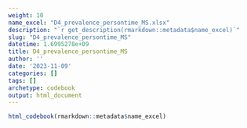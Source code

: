 ```yaml
---
weight: 10
name_excel: "D4_prevalence_persontime_MS.xlsx"
description: "`r get_description(rmarkdown::metadata$name_excel)`"
slug: "D4_prevalence_persontime_MS"
datetime: 1.6995278e+09
title: D4_prevalence_persontime_MS
author: ''
date: '2023-11-09'
categories: []
tags: []
archetype: codebook
output: html_document
---
```


```r
html_codebook(rmarkdown::metadata$name_excel)
```
